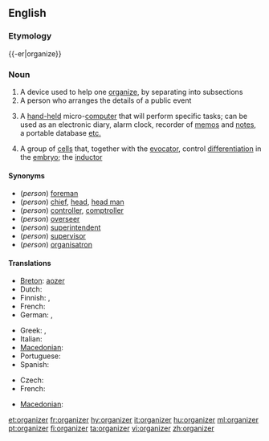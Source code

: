==English==
{{wikipedia}}

===Etymology===
{{-er|organize}}

===Noun===
{{en-noun}}

# A device used to help one [[organize]], by separating into subsections
# A person who arranges the details of a public event
# {{computing}} A [[hand-held]] micro-[[computer]] that will perform specific tasks; can be used as an electronic diary, alarm clock, recorder of [[memo]]s and [[note]]s, a portable database [[etc.]]
# {{medicine}} A group of [[cell]]s that, together with the [[evocator]], control [[differentiation]] in the [[embryo]]; the [[inductor]]

====Synonyms====
* (''person'') [[foreman]]
* (''person'') [[chief]], [[head]], [[head man]]
* (''person'') [[controller]], [[comptroller]]
* (''person'') [[overseer]]
* (''person'') [[superintendent]]
* (''person'') [[supervisor]]
* (''person'') [[organisatron]]

====Translations====
{{trans-top|person arranging public events}}
* [[Breton]]: [[aozer]]
* Dutch: {{t+|nl|organisator|m}}
* Finnish: {{t+|fi|järjestäjä}}, {{t-|fi|organisoija}}
* French: {{t+|fr|organisateur|m}}
* German: {{t+|de|Veranstalter|m}}, {{t+|de|Organisator|m}}
{{trans-mid}}
* Greek: {{t|el|Διοργανωτής|m}},  {{t|el|Διοργανώτρια|f}}
* Italian: {{t-|it|organizzatore|m}}
* [[Macedonian]]: {{t-|mk|организатор|m|tr=organizátor}}
* Portuguese: {{t+|pt|organizador|m}}
* Spanish: {{t-|es|organizador|m}}
{{trans-bottom}}

{{trans-top|hand-held micro-computer}}
* Czech: {{t-|cs|organizér|m}}
* French: {{t|fr|organiseur}}
{{trans-mid}}
* [[Macedonian]]: {{t-|mk|организатор|m|tr=organizátor}}
{{trans-bottom}}

[[et:organizer]]
[[fr:organizer]]
[[hy:organizer]]
[[it:organizer]]
[[hu:organizer]]
[[ml:organizer]]
[[pt:organizer]]
[[fi:organizer]]
[[ta:organizer]]
[[vi:organizer]]
[[zh:organizer]]